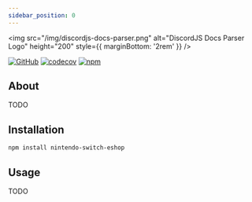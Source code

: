 ```yaml
---
sidebar_position: 0
---
```


<div style={{ textAlign: 'center' }}>

<img
  src="/img/discordjs-docs-parser.png"
  alt="DiscordJS Docs Parser Logo"
  height="200"
  style={{ marginBottom: '2rem' }}
/>

[![GitHub](https://img.shields.io/github/license/favna/discordjs-docs-parser)](https://github.com/favna/discordjs-docs-parser/blob/main/LICENSE.md)
[![codecov](https://codecov.io/gh/favna/discordjs-docs-parser/branch/main/graph/badge.svg?token=1qXM3yNvmP)](https://codecov.io/gh/favna/discordjs-docs-parser)
[![npm](https://img.shields.io/npm/v/discordjs-docs-parser?color=crimson&logo=npm&style=flat-square)](https://www.npmjs.com/package/discordjs-docs-parser)

</div>

## About

TODO

## Installation

```bash npm2yarn
npm install nintendo-switch-eshop
```

## Usage

TODO
